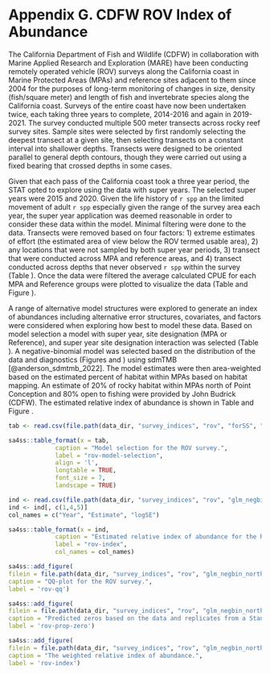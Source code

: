 
# Appendix G. CDFW ROV Index of Abundance {#cdfw-rov-index}

The California Department of Fish and Wildlife (CDFW) in collaboration with Marine Applied Research and Exploration (MARE) have been conducting remotely operated vehicle (ROV) surveys along the California coast in Marine Protected Areas (MPAs) and reference sites adjacent to them since 2004 for the purposes of long-term monitoring of changes in size, density (fish/square meter) and length of fish and invertebrate species along the California coast. Surveys of the entire coast have now been undertaken twice, each taking three years to complete, 2014-2016 and again in 2019-2021. The survey conducted multiple 500 meter transects across rocky reef survey sites. Sample sites were selected by first randomly selecting the deepest transect at a given site, then selecting transects on a constant interval into shallower depths. Transects were designed to be oriented parallel to general depth contours, though they were carried out using a fixed bearing that crossed depths in some cases.

Given that each pass of the California coast took a three year period, the STAT opted to explore using the data with super years. The selected super years were 2015 and 2020. Given the life history of `r spp` an the limited movement of adult `r spp` especially given the range of the survey area each year, the super year application was deemed reasonable in order to consider these data within the model. Minimal filtering were done to the data. Transects were removed based on four factors: 1) extreme estimates of effort (the estimated area of view below the ROV termed usable area), 2) any locations that were not sampled by both super year periods, 3) transect that were conducted across MPA and reference areas, and 4) transect conducted across depths that never observed `r spp` within the survey (Table \ref{tab:rov-filtered}). Once the data were filtered the average calculated CPUE for each MPA and Reference groups were plotted to visualize the data (Table \ref{tab:rov-obs} and Figure \ref{fig:rov-raw-cpue}).

A range of alternative model structures were explored to generate an index of abundances including alternative error structures, covariates, and factors were considered when exploring how best to model these data. Based on model selection a model with super year, site designation (MPA or Reference), and super year site designation interaction was selected (Table \ref{tab:rov-model-selection}). A negative-binomial model was selected based on the distribution of the data and diagnostics (Figures \ref{fig:rov-qq} and \ref{fig:rov-prop-zero}) using sdmTMB [@anderson_sdmtmb_2022]. The model estimates were then area-weighted based on the estimated percent of habitat within MPAs based on habitat mapping. An estimate of 20% of rocky habitat within MPAs north of Point Conception and 80% open to fishing were provided by John Budrick (CDFW). The estimated relative index of abundance is shown in Table \ref{tab:rov-index} and Figure \ref{fig:rov-index}.

\newpage

\input{tex_tables/rov_removed_records_north.tex}

\newpage

\input{tex_tables/north_copper_obs_designation_mpa_group_super_year.tex}

\newpage



```r

tab <- read.csv(file.path(data_dir, "survey_indices", "rov", "forSS", "north_model_selection.csv"))

sa4ss::table_format(x = tab,
             caption = "Model selection for the ROV survey.",
             label = "rov-model-selection",
             align = 'l',
             longtable = TRUE,
             font_size = 7,
             landscape = TRUE)                         
```

\newpage

```r

ind <- read.csv(file.path(data_dir, "survey_indices", "rov", "glm_negbin_north_designation_depth", "index_forSS.csv"))
ind <- ind[, c(1,4,5)]
col_names = c("Year", "Estimate", "logSE")

sa4ss::table_format(x = ind,
             caption = "Estimated relative index of abundance for the ROV survey.",
             label = "rov-index",
             col_names = col_names)                         
```


\newpage

```r
sa4ss::add_figure(
filein = file.path(data_dir, "survey_indices", "rov", "glm_negbin_north_designation_depth", "qq.png"), 
caption = "QQ-plot for the ROV survey.",
label = 'rov-qq')
```

\newpage


```r
sa4ss::add_figure(
filein = file.path(data_dir, "survey_indices", "rov", "glm_negbin_north_designation_depth", "proportion_zero.png"), 
caption = "Predicted zeros based on the data and replicates from a Stan model.",
label = 'rov-prop-zero')
```

\newpage

```r
sa4ss::add_figure(
filein = file.path(data_dir, "survey_indices", "rov", "glm_negbin_north_designation_depth", "Index.png"), 
caption = "The weighted relative index of abundance.",
label = 'rov-index')
```

